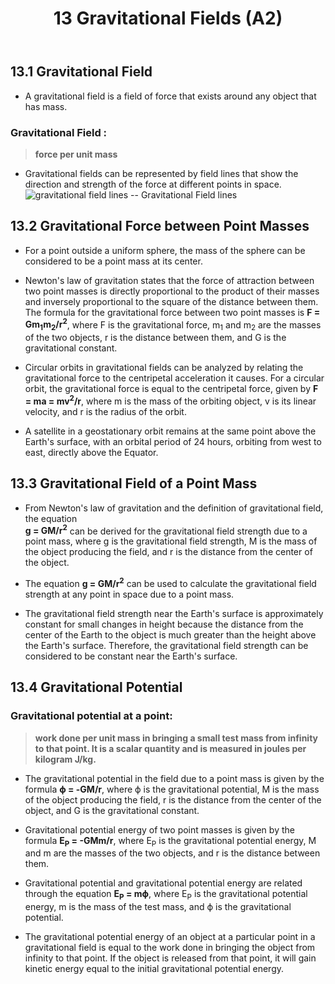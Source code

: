 ﻿---
title: 13 Gravitational Fields (A2)
subject : physics
---
## 13.1 Gravitational Field

- A gravitational field is a field of force that exists around any object that has mass.
### Gravitational Field :
> **force per unit mass**

- Gravitational fields can be represented by field lines that show the direction and strength of the force at different points in space.
![gravitational field lines](https://raw.githubusercontent.com/bobelmasry/random_images/main/gravitational-field-lines.svg.png)
-- Gravitational Field lines
## 13.2 Gravitational Force between Point Masses

- For a point outside a uniform sphere, the mass of the sphere can be considered to be a point mass at its center.

- Newton's law of gravitation states that the force of attraction between two point masses is directly proportional to the product of their masses and inversely proportional to the square of the distance between them. The formula for the gravitational force between two point masses is **F = Gm<sub>1</sub>m<sub>2</sub>/r<sup>2</sup>**, where F is the gravitational force, m<sub>1</sub> and m<sub>2</sub> are the masses of the two objects, r is the distance between them, and G is the gravitational constant.

- Circular orbits in gravitational fields can be analyzed by relating the gravitational force to the centripetal acceleration it causes. For a circular orbit, the gravitational force is equal to the centripetal force, given by **F = ma = mv<sup>2</sup>/r**, where m is the mass of the orbiting object, v is its linear velocity, and r is the radius of the orbit.

- A satellite in a geostationary orbit remains at the same point above the Earth's surface, with an orbital period of 24 hours, orbiting from west to east, directly above the Equator.

## 13.3 Gravitational Field of a Point Mass

- From Newton's law of gravitation and the definition of gravitational field, the equation           
 **g = GM/r<sup>2</sup>** can be derived for the gravitational field strength due to a point mass, where g is the gravitational field strength, M is the mass of the object producing the field, and r is the distance from the center of the object.

- The equation **g = GM/r<sup>2</sup>** can be used to calculate the gravitational field strength at any point in space due to a point mass.

- The gravitational field strength near the Earth's surface is approximately constant for small changes in height because the distance from the center of the Earth to the object is much greater than the height above the Earth's surface. Therefore, the gravitational field strength can be considered to be constant near the Earth's surface.

## 13.4 Gravitational Potential

### Gravitational potential at a point:
> **work done per unit mass in bringing a small test mass from infinity to that point. It is a scalar quantity and is measured in joules per kilogram J/kg.**

- The gravitational potential in the field due to a point mass is given by the formula 
 **ϕ = -GM/r**, where ϕ is the gravitational potential, M is the mass of the object producing the field, r is the distance from the center of the object, and G is the gravitational constant.

- Gravitational potential energy of two point masses is given by the formula **E<sub>P</sub> = -GMm/r**, where E<sub>P</sub> is the gravitational potential energy, M and m are the masses of the two objects, and r is the distance between them.

- Gravitational potential and gravitational potential energy are related through the equation **E<sub>P</sub> = mϕ**, where E<sub>P</sub> is the gravitational potential energy, m is the mass of the test mass, and ϕ is the gravitational potential.

- The gravitational potential energy of an object at a particular point in a gravitational field is equal to the work done in bringing the object from infinity to that point. If the object is released from that point, it will gain kinetic energy equal to the initial gravitational potential energy.

